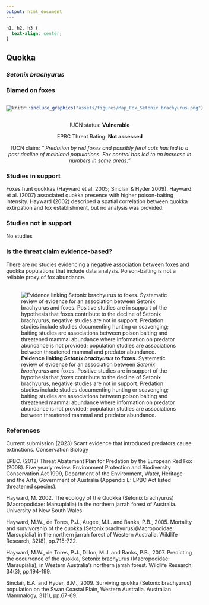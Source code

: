```yaml
---
output: html_document
---
```

```css
h1, h2, h3 {
  text-align: center;
}
```

## **Quokka**
### *Setonix brachyurus*
### Blamed on foxes

:::: {style="display: flex;"}

[![](assets/photos/Setonix brachyurus.png)](https://www.inaturalist.org/photos/2301295?size=original)

::: {}

:::

::: {}
  ```r
  knitr::include_graphics("assets/figures/Map_Fox_Setonix brachyurus.png")
  ```
:::

::::
<center>
IUCN status: **Vulnerable**

EPBC Threat Rating: **Not assessed**

IUCN claim: *" Predation by red foxes and possibly feral cats has led to a past decline of mainland populations. Fox control has led to an increase in numbers in some areas."*

</center>

### Studies in support

Foxes hunt quokkas (Hayward et al. 2005; Sinclair & Hyder 2009). Hayward et al. (2007) associated quokka presence with higher poison-baiting intensity. Hayward (2002) described a spatial correlation between quokka extirpation and fox establishment, but no analysis was provided.

### Studies not in support

No studies

### Is the threat claim evidence-based?

There are no studies evidencing a negative association between  foxes and quokka populations that include data analysis. Poison-baiting is not a reliable proxy of fox abundance.
<br>
<br>

![**Evidence linking *Setonix brachyurus* to foxes.** Systematic review of evidence for an association between *Setonix brachyurus* and foxes. Positive studies are in support of the hypothesis that *foxes* contribute to the decline of Setonix brachyurus, negative studies are not in support. Predation studies include studies documenting hunting or scavenging; baiting studies are associations between poison baiting and threatened mammal abundance where information on predator abundance is not provided; population studies are associations between threatened mammal and predator abundance.](assets/figures/Main_Evidence_Fox_Setonix brachyurus.png)

### References

Current submission (2023) Scant evidence that introduced predators cause extinctions. Conservation Biology

EPBC. (2013) Threat Abatement Plan for Predation by the European Red Fox (2008). Five yearly review. Environment Protection and Biodiversity Conservation Act 1999, Department of the Environment, Water, Heritage and the Arts, Government of Australia (Appendix E: EPBC Act listed threatened species).

Hayward, M. 2002. The ecology of the Quokka (Setonix brachyurus) (Macropodidae: Marsupialia) in the northern jarrah forest of Australia. University of New South Wales.

Hayward, M.W., de Tores, P.J., Augee, M.L. and Banks, P.B., 2005. Mortality and survivorship of the quokka (Setonix brachyurus)(Macropodidae: Marsupialia) in the northern jarrah forest of Western Australia. Wildlife Research, 32(8), pp.715-722.

Hayward, M.W., de Tores, P.J., Dillon, M.J. and Banks, P.B., 2007. Predicting the occurrence of the quokka, Setonix brachyurus (Macropodidae: Marsupialia), in Western Australia’s northern jarrah forest. Wildlife Research, 34(3), pp.194-199.

Sinclair, E.A. and Hyder, B.M., 2009. Surviving quokka (Setonix brachyurus) population on the Swan Coastal Plain, Western Australia. Australian Mammalogy, 31(1), pp.67-69.

